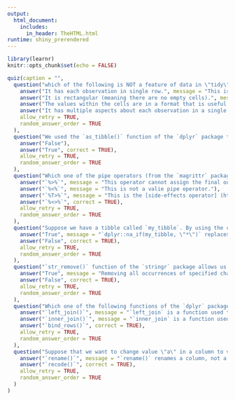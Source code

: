 ```yaml
---
output: 
  html_document:
    includes:
      in_header: TheHTML.html
runtime: shiny_prerendered
---
```


```r
library(learnr)
knitr::opts_chunk$set(echo = FALSE)
```

``` r
quiz(caption = "",
  question("which of the following is NOT a feature of data in \"tidy\" format?",
    answer("It has each observation in single row.", message = "This is a feature of data in \"tidy\" format"),
    answer("It is rectangular (meaning there are no empty cells).", message = "This is a feature of data in \"tidy\" format"),
    answer("The values within the cells are in a format that is useful for making visualizations and for analysis.", message = "This is a feature of data in \"tidy\" format"),
    answer("It has multiple aspects about each observation in a single column.", correct = TRUE, message = "Data in ''tidy'' format has a single aspect about each observation as a single column."),
    allow_retry = TRUE,
    random_answer_order = TRUE
  ),
  question("We used the `as_tibble()` function of the `dplyr` package to convert dataframs into tibbles as the first step of data wrangling. We did this because we wanted to use `tidyverse` functions, and tibble is the `tidyverse` version of dataframe.",
    answer("False"),
    answer("True", correct = TRUE),
    allow_retry = TRUE,
    random_answer_order = TRUE
  ),
  question("Which one of the pipe operators (from the `magrittr` package) should be used right after a variable name if we want to perform a sequence of operations on that variable, and meanwhile, assign the final output to that variable (without redefining that variable using `<-` or `=`)?",
    answer("`%>%`", message = "This operator cannot assign the final output to that variable."),
    answer("`%<%`", message = "This is not a valie pipe operator."),
    answer("`%T>%`", message = "This is the [side-effects operator] (https://cran.r-project.org/web/packages/magrittr/vignettes/magrittr.html#additional-pipe-operators)."),
    answer("`%<>%`", correct = TRUE),
    allow_retry = TRUE,
    random_answer_order = TRUE
  ),
  question("Suppose we have a tibble called `my_tibble`. By using the command `dplyr::na_if(my_tibble, \"*\")`, we can replace all `NA` values by `*`.",
    answer("True", message = "`dplyr::na_if(my_tibble, \"*\")` replaces all `*` by `NA`."),
    answer("False", correct = TRUE),
    allow_retry = TRUE,
    random_answer_order = TRUE
  ),  
  question("`str_remove()` function of the `stringr` package allows us to remove all occurrences of specified characters in each row.",
    answer("True", message = "Removing all occurrences of specified characters in each row is the function of `str_remove_all()`. `str_remove()` only removes the first occurrence."),
    answer("False", correct = TRUE),
    allow_retry = TRUE,
    random_answer_order = TRUE
  ),
  question("Which one of the following functions of the `dplyr` package can be used to append (not merge) tables?",
    answer("`left_join()`", message = "`left_join` is a function used to [join/merge tables](https://dplyr.tidyverse.org/reference/join.html), not append."),
    answer("`inner_join()`", message = "`inner_join` is a function used to [join/merge tables](https://dplyr.tidyverse.org/reference/join.html), not append."),
    answer("`bind_rows()`", correct = TRUE),
    allow_retry = TRUE,
    random_answer_order = TRUE
  ),
  question("Suppose that we want to change value \"a\" in a column to value \"b\" , which one of the following functions of the `dplyr` package should be used?",
    answer("`rename()`", message = "`rename()` renames a column, not a value in that column."),
    answer("`recode()`", correct = TRUE),
    allow_retry = TRUE,
    random_answer_order = TRUE
  )
)
```

<div data-iframe-height></div>